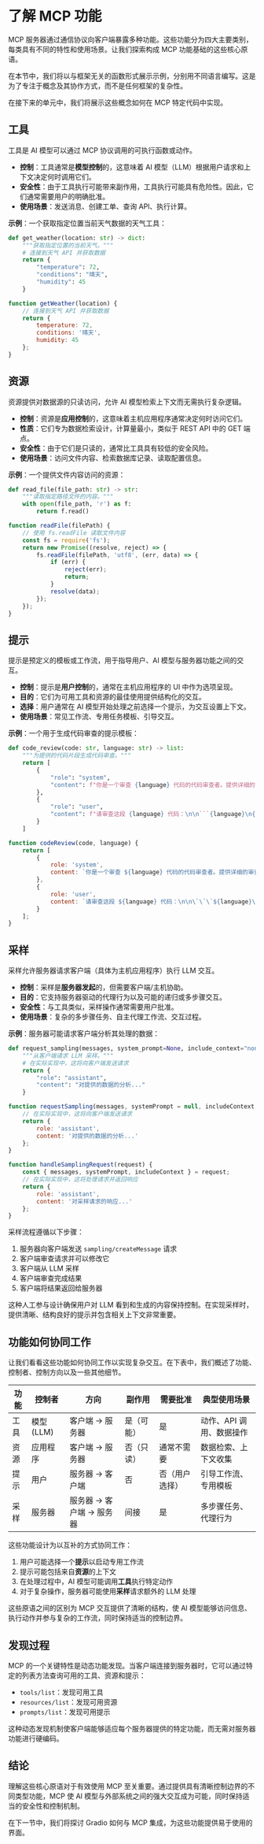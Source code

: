 # 了解 MCP 功能

MCP 服务器通过通信协议向客户端暴露多种功能。这些功能分为四大主要类别，每类具有不同的特性和使用场景。让我们探索构成 MCP 功能基础的这些核心原语。

<Tip>

在本节中，我们将以与框架无关的函数形式展示示例，分别用不同语言编写。这是为了专注于概念及其协作方式，而不是任何框架的复杂性。

在接下来的单元中，我们将展示这些概念如何在 MCP 特定代码中实现。

</Tip>

## 工具

工具是 AI 模型可以通过 MCP 协议调用的可执行函数或动作。

- **控制**：工具通常是**模型控制**的，这意味着 AI 模型（LLM）根据用户请求和上下文决定何时调用它们。
- **安全性**：由于工具执行可能带来副作用，工具执行可能具有危险性。因此，它们通常需要用户的明确批准。
- **使用场景**：发送消息、创建工单、查询 API、执行计算。

**示例**：一个获取指定位置当前天气数据的天气工具：

<hfoptions id="tool-example">
<hfoption id="python">

```python
def get_weather(location: str) -> dict:
    """获取指定位置的当前天气。"""
    # 连接到天气 API 并获取数据
    return {
        "temperature": 72,
        "conditions": "晴天",
        "humidity": 45
    }
```

</hfoption>
<hfoption id="javascript">

```javascript
function getWeather(location) {
    // 连接到天气 API 并获取数据
    return {
        temperature: 72,
        conditions: '晴天',
        humidity: 45
    };
}
```

</hfoption>
</hfoptions>

## 资源

资源提供对数据源的只读访问，允许 AI 模型检索上下文而无需执行复杂逻辑。

- **控制**：资源是**应用控制**的，这意味着主机应用程序通常决定何时访问它们。
- **性质**：它们专为数据检索设计，计算量最小，类似于 REST API 中的 GET 端点。
- **安全性**：由于它们是只读的，通常比工具具有较低的安全风险。
- **使用场景**：访问文件内容、检索数据库记录、读取配置信息。

**示例**：一个提供文件内容访问的资源：

<hfoptions id="resource-example">
<hfoption id="python">

```python
def read_file(file_path: str) -> str:
    """读取指定路径文件的内容。"""
    with open(file_path, 'r') as f:
        return f.read()
```

</hfoption>
<hfoption id="javascript">

```javascript
function readFile(filePath) {
    // 使用 fs.readFile 读取文件内容
    const fs = require('fs');
    return new Promise((resolve, reject) => {
        fs.readFile(filePath, 'utf8', (err, data) => {
            if (err) {
                reject(err);
                return;
            }
            resolve(data);
        });
    });
}
```

</hfoption>
</hfoptions>

## 提示

提示是预定义的模板或工作流，用于指导用户、AI 模型与服务器功能之间的交互。

- **控制**：提示是**用户控制**的，通常在主机应用程序的 UI 中作为选项呈现。
- **目的**：它们为可用工具和资源的最佳使用提供结构化的交互。
- **选择**：用户通常在 AI 模型开始处理之前选择一个提示，为交互设置上下文。
- **使用场景**：常见工作流、专用任务模板、引导交互。

**示例**：一个用于生成代码审查的提示模板：

<hfoptions id="prompt-example">
<hfoption id="python">

```python
def code_review(code: str, language: str) -> list:
    """为提供的代码片段生成代码审查。"""
    return [
        {
            "role": "system",
            "content": f"你是一个审查 {language} 代码的代码审查者。提供详细的审查，突出最佳实践、潜在问题和改进建议。"
        },
        {
            "role": "user",
            "content": f"请审查这段 {language} 代码：\n\n```{language}\n{code}\n```"
        }
    ]
```

</hfoption>
<hfoption id="javascript">

```javascript
function codeReview(code, language) {
    return [
        {
            role: 'system',
            content: `你是一个审查 ${language} 代码的代码审查者。提供详细的审查，突出最佳实践、潜在问题和改进建议。`
        },
        {
            role: 'user',
            content: `请审查这段 ${language} 代码：\n\n\`\`\`${language}\n${code}\n\`\`\``
        }
    ];
}
```

</hfoption>
</hfoptions>

## 采样

采样允许服务器请求客户端（具体为主机应用程序）执行 LLM 交互。

- **控制**：采样是**服务器发起**的，但需要客户端/主机协助。
- **目的**：它支持服务器驱动的代理行为以及可能的递归或多步骤交互。
- **安全性**：与工具类似，采样操作通常需要用户批准。
- **使用场景**：复杂的多步骤任务、自主代理工作流、交互过程。

**示例**：服务器可能请求客户端分析其处理的数据：

<hfoptions id="sampling-example">
<hfoption id="python">

```python
def request_sampling(messages, system_prompt=None, include_context="none"):
    """从客户端请求 LLM 采样。"""
    # 在实际实现中，这将向客户端发送请求
    return {
        "role": "assistant",
        "content": "对提供的数据的分析..."
    }
```

</hfoption>
<hfoption id="javascript">

```javascript
function requestSampling(messages, systemPrompt = null, includeContext = 'none') {
    // 在实际实现中，这将向客户端发送请求
    return {
        role: 'assistant',
        content: '对提供的数据的分析...'
    };
}

function handleSamplingRequest(request) {
    const { messages, systemPrompt, includeContext } = request;
    // 在实际实现中，这将处理请求并返回响应
    return {
        role: 'assistant',
        content: '对采样请求的响应...'
    };
}
```

</hfoption>
</hfoptions>

采样流程遵循以下步骤：
1. 服务器向客户端发送 `sampling/createMessage` 请求
2. 客户端审查请求并可以修改它
3. 客户端从 LLM 采样
4. 客户端审查完成结果
5. 客户端将结果返回给服务器

<Tip>

这种人工参与设计确保用户对 LLM 看到和生成的内容保持控制。在实现采样时，提供清晰、结构良好的提示并包含相关上下文非常重要。

</Tip>

## 功能如何协同工作

让我们看看这些功能如何协同工作以实现复杂交互。在下表中，我们概述了功能、控制者、控制方向以及一些其他细节。

| 功能       | 控制者        | 方向             | 副作用       | 需要批准 | 典型使用场景                     |
|------------|---------------|------------------|--------------|----------|-----------------------------------|
| 工具       | 模型 (LLM)    | 客户端 → 服务器 | 是（可能）   | 是       | 动作、API 调用、数据操作         |
| 资源       | 应用程序      | 客户端 → 服务器 | 否（只读）   | 通常不需要 | 数据检索、上下文收集             |
| 提示       | 用户          | 服务器 → 客户端 | 否           | 否（用户选择） | 引导工作流、专用模板             |
| 采样       | 服务器        | 服务器 → 客户端 → 服务器 | 间接         | 是       | 多步骤任务、代理行为             |

这些功能设计为以互补的方式协同工作：

1. 用户可能选择一个**提示**以启动专用工作流
2. 提示可能包括来自**资源**的上下文
3. 在处理过程中，AI 模型可能调用**工具**执行特定动作
4. 对于复杂操作，服务器可能使用**采样**请求额外的 LLM 处理

这些原语之间的区别为 MCP 交互提供了清晰的结构，使 AI 模型能够访问信息、执行动作并参与复杂的工作流，同时保持适当的控制边界。

## 发现过程

MCP 的一个关键特性是动态功能发现。当客户端连接到服务器时，它可以通过特定的列表方法查询可用的工具、资源和提示：

- `tools/list`：发现可用工具
- `resources/list`：发现可用资源
- `prompts/list`：发现可用提示

这种动态发现机制使客户端能够适应每个服务器提供的特定功能，而无需对服务器功能进行硬编码。

## 结论

理解这些核心原语对于有效使用 MCP 至关重要。通过提供具有清晰控制边界的不同类型功能，MCP 使 AI 模型与外部系统之间的强大交互成为可能，同时保持适当的安全性和控制机制。

在下一节中，我们将探讨 Gradio 如何与 MCP 集成，为这些功能提供易于使用的界面。